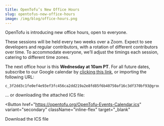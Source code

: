 ```yaml
---
title: OpenTofu’s New Office Hours
slug: opentofus-new-office-hours
image: /img/blog/office-hours.png
---
```


OpenTofu is introducing new office hours, open to everyone.

<!--truncate-->

These sessions will be held every two weeks over a Zoom. Expect to see developers and regular contributors, with a rotation of different contributors over time. To accommodate everyone, we’ll adjust the timings each session, catering to different time zones.

The next office hour is this **Wednesday at 10am PT**. For all future dates, subscribe to our Google calendar by [clicking this link](https://calendar.google.com/calendar/render?cid=c_3f2dd3c1fe0ef4e93ef3fc456ca2dd219a2e8fd85f6b40750af16c3df370bf93@group.calendar.google.com), or importing the following URL:

```
c_3f2dd3c1fe0ef4e93ef3fc456ca2dd219a2e8fd85f6b40750af16c3df370bf93@group.calendar.google.com
```

... or downloading the attached ICS file:


<Button
  href="https://opentofu.org/OpenTofu-Events-Calendar.ics"
  variant="secondary"
  className="inline-flex"
  target="_blank"
>
  Download the ICS file
</Button>
